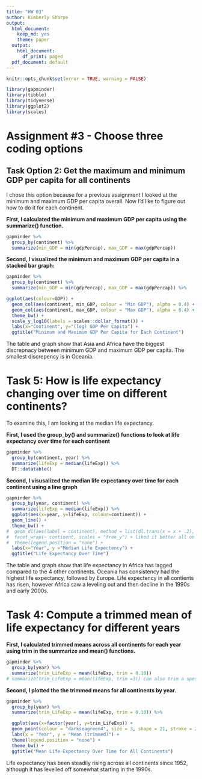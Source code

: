 ```yaml
---
title: "HW 03"
author: Kimberly Sharpe
output:
  html_document:
    keep_md: yes
    theme: paper
  output:
    html_document:
      df_print: paged
  pdf_document: default
---
```


<!---The following chunk allows errors when knitting--->

```r
knitr::opts_chunk$set(error = TRUE, warning = FALSE)
```

<!-- load the required packages! --->
```r
library(gapminder)
library(tibble)
library(tidyverse)
library(ggplot2)
library(scales)
```

# Assignment #3 - Choose three coding options 

##  Task Option 2: Get the maximum and minimum GDP per capita for all continents

I chose this option because for a previous assignment I looked at the minimum and maximum GDP per capita overall. Now I'd like to figure out how to do it for each continent. 

<!---
So this code works, but it's not pretty... is there another way?
```r
gapminder %>% 
  select(continent, year, gdpPercap) %>% 
  group_by(continent) %>% 
  filter(gdpPercap == min(gdpPercap) | gdpPercap == max(gdpPercap))
```
--->

<!--- The summarize function makes more sense to use although it doesn't display the year for the min and max GDP, which would be interesting to know. 
Also don't need to select() in this iteration. --->

**First, I calculated the minimum and maximum GDP per capita using the summarize() function.**
```r
gapminder %>% 
  group_by(continent) %>% 
  summarize(min_GDP = min(gdpPercap), max_GDP = max(gdpPercap))
```


**Second, I visualized the minimum and maximum GDP per capita in a stacked bar graph:**

<!--- Note to self: the alpha needs to be outside the aes() function or else it'll show up as a legend on the side.
https://stackoverflow.com/questions/11714951/remove-extra-legends-in-ggplot2 --->


<!--- https://stackoverflow.com/questions/33221794/separate-palettes-for-facets-in-ggplot-facet-grid/33222028#33222028 <-- It looks like it's difficult to get a good looking colour gradient. Maybe next time... --->

<!--- learned through accidentally keeping both the min and max geom_col coding lines that I can use that to plot both ---> 

```r
gapminder %>% 
  group_by(continent) %>% 
  summarize(min_GDP = min(gdpPercap), max_GDP = max(gdpPercap)) %>% 

ggplot(aes(colour=GDP)) +
  geom_col(aes(continent, min_GDP, colour = "Min GDP"), alpha = 0.4) +
  geom_col(aes(continent, max_GDP, colour = "Max GDP"), alpha = 0.4) +
  theme_bw() +
  scale_y_log10(labels = scales::dollar_format()) +
  labs(x="Continent", y="(log) GDP Per Capita") +
  ggtitle("Minimum and Maximum GDP Per Capita for Each Continent")
```

The table and graph show that Asia and Africa have the biggest discrepnacy between minimum GDP and maximum GDP per capita. The smallest discrepency is in Oceania. 


# Task 5: How is life expectancy changing over time on different continents?

To examine this, I am looking at the median life expectancy.

**First, I used the group_by() and summarize() functions to look at life expectancy over time for each continent**
```r
gapminder %>% 
  group_by(continent, year) %>% 
  summarize(lifeExp = median(lifeExp)) %>% 
  DT::datatable()
```

**Second, I visusalized the median life expectancy over time for each continent using a line graph**
<!--- for future reference on how to put labels at the end of plot points:
https://stackoverflow.com/questions/29357612/plot-labels-at-ends-of-lines ---> 

```r
gapminder %>% 
  group_by(year, continent) %>% 
  summarize(lifeExp = median(lifeExp)) %>% 
  ggplot(aes(x=year, y=lifeExp, colour=continent)) +
  geom_line() +
  theme_bw() +
#  geom_dl(aes(label = continent), method = list(dl.trans(x = x + .2), "last.points")) + couldn't figure out how to get the labels within the graph confines
#  facet_wrap(~ continent, scales = "free_y") + liked it better all on one graph for comparison
#  theme(legend.position = "none") +
  labs(x="Year", y ="Median Life Expectency") +
  ggtitle("Life Expectancy Over Time")
```

The table and graph show that life expectancy in Africa has lagged compared to the 4 other continents. Oceania has consistency had the highest life expectancy, followed by Europe. Life expectency in all contients has risen, however Africa saw a leveling out and then decline in the 1990s and early 2000s.




# Task 4: Compute a trimmed mean of life expectancy for different years 
<!--- https://www.rdocumentation.org/packages/DescTools/versions/0.99.19/topics/Trim how to use trim() function ---> 

**First, I calculated trimmed means across all continents for each year using trim in the summarize and mean() functions.**
```r
gapminder %>% 
  group_by(year) %>% 
  summarize(trim_LifeExp = mean(lifeExp, trim = 0.10)) 
# summarize(trim_LifeExp = mean(lifeExp, trim =3)) can also trim a specific number from each end.
```


**Second, I plotted the the trimmed means for all continents by year.**

```r
gapminder %>% 
  group_by(year) %>% 
  summarize(trim_LifeExp = mean(lifeExp, trim = 0.10)) %>% 

  ggplot(aes(x=factor(year), y=trim_LifeExp)) +
  geom_point(colour = "darkseagreen4", size = 3, shape = 21, stroke = 2) +
  labs(x = "Year", y = "Mean (trimmed)") +
  theme(legend.position = "none") +
  theme_bw() +
  ggtitle("Mean Life Expectancy Over Time for All Continents")


```
<!---
Plotting trimmed means by year - alternative: 
I came across an alternative on the old STAT 545 message board. https://github.com/STAT545-UBC/Discussion/issues/132 & https://ggplot2.tidyverse.org/reference/stat_summary.html and decided this may be a tidier way to display the data --->

Life expectancy has been steadily rising across all continents since 1952, although it has levelled off somewhat starting in the 1990s. 




